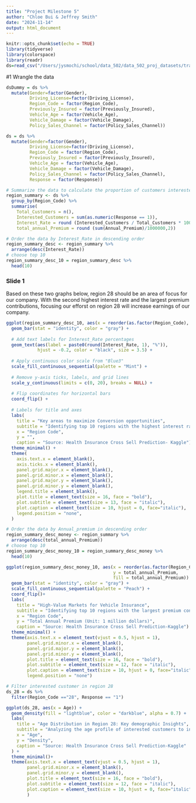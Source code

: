 ```yaml
---
title: "Project Milestone 5"
author: "Chloe Bui & Jeffrey Smith"
date: "2024-11-14"
output: html_document
---
```


```r
knitr::opts_chunk$set(echo = TRUE)
library(tidyverse)
library(colorspace)
library(readr)
ds=read_csv("/Users/jysmochi/school/data_502/data_502_proj_datasets/train.csv")
```


#1 Wrangle the data
```r
dsDummy = ds %>% 
  mutate(Gender=factor(Gender),
         Driving_License=factor(Driving_License),
         Region_Code = factor(Region_Code),
         Previously_Insured = factor(Previously_Insured),
         Vehicle_Age = factor(Vehicle_Age),
         Vehicle_Damage = factor(Vehicle_Damage),
         Policy_Sales_Channel = factor(Policy_Sales_Channel))

ds = ds %>% 
  mutate(Gender=factor(Gender),
         Driving_License=factor(Driving_License),
         Region_Code = factor(Region_Code),
         Previously_Insured = factor(Previously_Insured),
         Vehicle_Age = factor(Vehicle_Age),
         Vehicle_Damage = factor(Vehicle_Damage),
         Policy_Sales_Channel = factor(Policy_Sales_Channel),
         Response = factor(Response))

# Summarize the data to calculate the proportion of customers interested in insurance per region
region_summary <- ds %>%
  group_by(Region_Code) %>%
  summarise(
    Total_Customers = n(),
    Interested_Customers = sum(as.numeric(Response == 1)),
    Interest_Rate = round (Interested_Customers / Total_Customers * 100,1),
    total_annual_Premium = round (sum(Annual_Premium)/1000000,2))

# Order the data by Interest_Rate in descending order
region_summary_desc <- region_summary %>%
  arrange(desc(Interest_Rate))
# choose top 10
region_summary_desc_10 = region_summary_desc %>% 
  head(10)
```


### Slide 1
Based on these two graphs below, region 28 should be an area of focus for our company. With the second highest interest rate and the largest premium contributions, focusing our efforst on region 28 will increase earnings of our company.


```r
ggplot(region_summary_desc_10, aes(x = reorder(as.factor(Region_Code), Interest_Rate), y = Interest_Rate, fill = Interest_Rate)) +
  geom_bar(stat = "identity", color = "gray") +
  
  # Add text labels for Interest_Rate percentages
  geom_text(aes(label = paste0(round(Interest_Rate, 1), "%")), 
            hjust = -0.2, color = "black", size = 3.5) +
  
  # Apply continuous color scale from "Blue3"
  scale_fill_continuous_sequential(palette = "Mint") +
  
  # Remove y-axis ticks, labels, and grid lines
  scale_y_continuous(limits = c(0, 20), breaks = NULL) +
  
  # Flip coordinates for horizontal bars
  coord_flip() +
  
  # Labels for title and axes
  labs(
    title = "Key areas to maximize Conversion opportunities",
    subtitle = "Identifying top 10 regions with the highest interest rate",
    x = "Region Code",
    y = "",
    caption = "Source: Health Insurance Cross Sell Prediction- Kaggle") +
  theme_minimal() +
  theme(
    axis.text.x = element_blank(),  
    axis.ticks.x = element_blank(),  
    panel.grid.major.x = element_blank(),  
    panel.grid.minor.x = element_blank(),  
    panel.grid.major.y = element_blank(),  
    panel.grid.minor.y = element_blank(),
    legend.title = element_blank(),
    plot.title = element_text(size = 16, face = "bold"),
    plot.subtitle = element_text(size = 13, face = "italic"),
    plot.caption = element_text(size = 10, hjust = 0, face="italic"),
    legend.position = "none",
  )
```

```r
# Order the data by Annual_premium in descending order
region_summary_desc_money <- region_summary %>%
  arrange(desc(total_annual_Premium))
# choose top 10
region_summary_desc_money_10 = region_summary_desc_money %>% 
  head(10)
```

```r
ggplot(region_summary_desc_money_10, aes(x = reorder(as.factor(Region_Code), total_annual_Premium), 
                                         y = total_annual_Premium, 
                                         fill = total_annual_Premium)) +
  geom_bar(stat = "identity", color = "gray") +
  scale_fill_continuous_sequential(palette = "Peach") +
  coord_flip()+
  labs(
    title = "High-Value Markets for Vehicle Insurance",
    subtitle = "Identifying top 10 regions with the largest premium contributions to prioritize marketing and sales efforts",
    x = "Region Code",
    y = "Total Annual Premium (Unit: 1 million dollars)",
    caption = "Source: Health Insurance Cross Sell Prediction-Kaggle") +
  theme_minimal() +
  theme(axis.text.x = element_text(vjust = 0.5, hjust = 1),
        panel.grid.minor.x = element_blank(),
        panel.grid.major.y = element_blank(),
        panel.grid.minor.y = element_blank(),
        plot.title = element_text(size = 16, face = "bold"),
        plot.subtitle = element_text(size = 12, face = "italic"),
        plot.caption = element_text(size = 10, hjust = 0, face="italic"),
        legend.position = "none")
```

```r
# Filter interested customer in region 28 
ds_28 = ds %>% 
  filter(Region_Code =="28", Response == "1")
```

```r
ggplot(ds_28, aes(x = Age)) +
  geom_density(fill = "lightblue", color = "darkblue", alpha = 0.7) +
  labs(
    title = "Age Distribution in Region 28: Key demographic Insights",
    subtitle = "Analyzing the age profile of interested customers to inform targeted marketing strategies",
    x = "Age",
    y = "Density",
    caption = "Source: Health Insurance Cross Sell Prediction-Kaggle"
  ) +
  theme_minimal()+
  theme(axis.text.x = element_text(vjust = 0.5, hjust = 1),
        panel.grid.minor.x = element_blank(),
        panel.grid.minor.y = element_blank(),
        plot.title = element_text(size = 16, face = "bold"),
        plot.subtitle = element_text(size = 12, face = "italic"),
        plot.caption = element_text(size = 10, hjust = 0, face="italic")
        )
```


